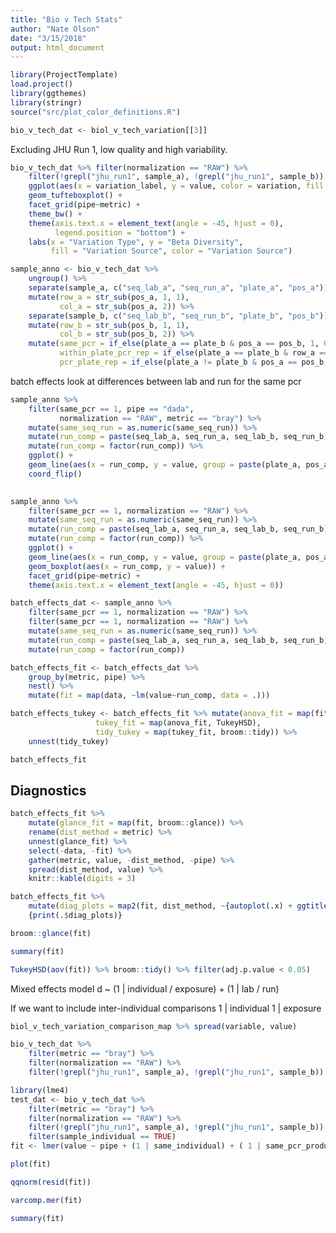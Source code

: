 ```yaml
---
title: "Bio v Tech Stats"
author: "Nate Olson"
date: "3/15/2018"
output: html_document
---
```


```r
library(ProjectTemplate)
load.project()
library(ggthemes)
library(stringr)
source("src/plot_color_definitions.R")
```

```r
bio_v_tech_dat <- biol_v_tech_variation[[3]]
```


Excluding JHU Run 1, low quality and high variability. 
```r
bio_v_tech_dat %>% filter(normalization == "RAW") %>% 
    filter(!grepl("jhu_run1", sample_a), !grepl("jhu_run1", sample_b)) %>% 
    ggplot(aes(x = variation_label, y = value, color = variation, fill = variation)) + 
    geom_tufteboxplot() + 
    facet_grid(pipe~metric) + 
    theme_bw() + 
    theme(axis.text.x = element_text(angle = -45, hjust = 0), 
          legend.position = "bottom") + 
    labs(x = "Variation Type", y = "Beta Diversity", 
         fill = "Variation Source", color = "Variation Source")
```

```r
sample_anno <- bio_v_tech_dat %>% 
    ungroup() %>% 
    separate(sample_a, c("seq_lab_a", "seq_run_a", "plate_a", "pos_a")) %>%
    mutate(row_a = str_sub(pos_a, 1, 1), 
           col_a = str_sub(pos_a, 2)) %>%
    separate(sample_b, c("seq_lab_b", "seq_run_b", "plate_b", "pos_b")) %>%
    mutate(row_b = str_sub(pos_b, 1, 1),
           col_b = str_sub(pos_b, 2)) %>% 
    mutate(same_pcr = if_else(plate_a == plate_b & pos_a == pos_b, 1, 0),
           within_plate_pcr_rep = if_else(plate_a == plate_b & row_a == row_b & col_a != col_b, 1, 0),
           pcr_plate_rep = if_else(plate_a != plate_b & pos_a == pos_b, 1, 0)) 

```

batch effects look at differences between lab and run for the same pcr
```r
sample_anno %>% 
    filter(same_pcr == 1, pipe == "dada", 
           normalization == "RAW", metric == "bray") %>% 
    mutate(same_seq_run = as.numeric(same_seq_run)) %>% 
    mutate(run_comp = paste(seq_lab_a, seq_run_a, seq_lab_b, seq_run_b)) %>% 
    mutate(run_comp = factor(run_comp)) %>% 
    ggplot() + 
    geom_line(aes(x = run_comp, y = value, group = paste(plate_a, pos_a), color = plate_a)) + 
    coord_flip()
    
```


```r
sample_anno %>% 
    filter(same_pcr == 1, normalization == "RAW") %>% 
    mutate(same_seq_run = as.numeric(same_seq_run)) %>% 
    mutate(run_comp = paste(seq_lab_a, seq_run_a, seq_lab_b, seq_run_b)) %>% 
    mutate(run_comp = factor(run_comp)) %>% 
    ggplot() + 
    geom_line(aes(x = run_comp, y = value, group = paste(plate_a, pos_a), color = plate_a)) + 
    geom_boxplot(aes(x = run_comp, y = value)) + 
    facet_grid(pipe~metric) + 
    theme(axis.text.x = element_text(angle = -45, hjust = 0))
```


```r
batch_effects_dat <- sample_anno %>% 
    filter(same_pcr == 1, normalization == "RAW") %>% 
    filter(same_pcr == 1, normalization == "RAW") %>% 
    mutate(same_seq_run = as.numeric(same_seq_run)) %>% 
    mutate(run_comp = paste(seq_lab_a, seq_run_a, seq_lab_b, seq_run_b)) %>% 
    mutate(run_comp = factor(run_comp))
```

```r
batch_effects_fit <- batch_effects_dat %>% 
    group_by(metric, pipe) %>% 
    nest() %>% 
    mutate(fit = map(data, ~lm(value~run_comp, data = .))) 

batch_effects_tukey <- batch_effects_fit %>% mutate(anova_fit = map(fit, aov), 
                   tukey_fit = map(anova_fit, TukeyHSD),
                   tidy_tukey = map(tukey_fit, broom::tidy)) %>% 
    unnest(tidy_tukey) 
```

```r
batch_effects_fit
```

## Diagnostics
```r
batch_effects_fit %>% 
    mutate(glance_fit = map(fit, broom::glance)) %>% 
    rename(dist_method = metric) %>% 
    unnest(glance_fit) %>% 
    select(-data, -fit) %>% 
    gather(metric, value, -dist_method, -pipe) %>% 
    spread(dist_method, value) %>% 
    knitr::kable(digits = 3)
```

```r
batch_effects_fit %>% 
    mutate(diag_plots = map2(fit, dist_method, ~{autoplot(.x) + ggtitle(.y)})) %>% 
    {print(.$diag_plots)}
```


```r
broom::glance(fit)
```

```r
summary(fit)
```

```r
TukeyHSD(aov(fit)) %>% broom::tidy() %>% filter(adj.p.value < 0.05)
```

Mixed effects model
d ~ (1 | individual / exposure) + (1 | lab / run)

If we want to include inter-individual comparisons
1 | individual 
1 | exposure  


```r
biol_v_tech_variation_comparison_map %>% spread(variable, value)
```


```r
bio_v_tech_dat %>%
    filter(metric == "bray") %>%
    filter(normalization == "RAW") %>%
    filter(!grepl("jhu_run1", sample_a), !grepl("jhu_run1", sample_b))
```


```r
library(lme4)
test_dat <- bio_v_tech_dat %>% 
    filter(metric == "bray") %>% 
    filter(normalization == "RAW") %>% 
    filter(!grepl("jhu_run1", sample_a), !grepl("jhu_run1", sample_b)) %>% 
    filter(sample_individual == TRUE)
fit <- lmer(value ~ pipe + (1 | same_individual) + ( 1 | same_pcr_product) + (1 | same_seq_lab / same_seq_run), data = test_dat)
```

```r
plot(fit)
```

```r
qqnorm(resid(fit))
```




```r
varcomp.mer(fit)
```

```r
summary(fit)
```